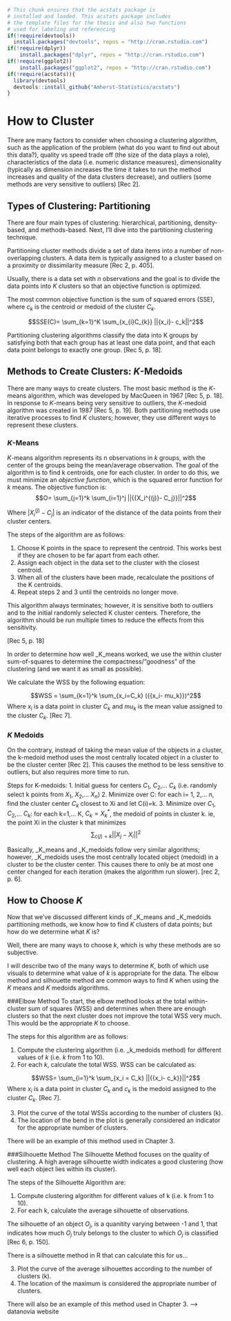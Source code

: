 <!--
The {#rmd-basics} text after the chapter declaration will allow us to link throughout the document back to the beginning of Chapter 1.  These labels will automatically be generated (if not specified) by changing the spaces to hyphens and capital letters to lowercase.  Look for the reference to this label at the beginning of Chapter 2.
-->

```r
# This chunk ensures that the acstats package is
# installed and loaded. This acstats package includes
# the template files for the thesis and also two functions
# used for labeling and referencing
if(!require(devtools))
  install.packages("devtools", repos = "http://cran.rstudio.com")
if(!require(dplyr))
    install.packages("dplyr", repos = "http://cran.rstudio.com")
if(!require(ggplot2))
    install.packages("ggplot2", repos = "http://cran.rstudio.com")
if(!require(acstats)){
  library(devtools)
  devtools::install_github("Amherst-Statistics/acstats")
}
```

# How to Cluster {#rmd-basics}
There are many factors to consider when choosing a clustering algorithm, such as the application of the problem (what do you want to find out about this data?), quality vs speed trade off (the size of the data plays a role), characteristics of the data (i.e. numeric distance measures), dimensionality (typically as dimension increases the time it takes to run the method increases and quality of the data clusters decrease), and outliers (some methods are very sensitive to outliers) [Rec 2]. 

## Types of Clustering: Partitioning 
There are four main types of clustering: hierarchical, partitioning, density-based, and methods-based. Next, I'll dive into the partitioning clustering technique. 

Partitioning cluster methods divide a set of data items into a number of non-overlapping clusters. A data item is typically assigned to a cluster based on a proximity or dissimilarity measure [Rec 2, p. 405]. 

Usually, there is a data set with _n_ observations and the goal is to divide the data points into  _K_ clusters so that an objective function is optimized. 

The most common objective function is the sum of squared errors (SSE), where $c_k$ is the centroid or medoid of the cluster $C_k$.

$$SSE(C)= \sum_{k=1}^K \sum_{x_{i}C_{k}} ||{x_i}- c_k||^2$$

Partitioning clustering algorithms classify the data into K groups by satisfying both that each group has at least one data point, and that each data point belongs to exactly one group. [Rec 5, p. 18]. 


## Methods to Create Clusters: _K_-Medoids
There are many ways to create clusters. The most basic method is the _K_-means algorithm, which was developed by MacQueen in 1967 [Rec 5, p. 18]. In response to _K_-means being very sensitive to outliers, the _K_-medoid algorithm was created in 1987 [Rec 5, p. 19]. Both partitioning methods use iterative processes to find _K_ clusters; however, they use different ways to represent these clusters. 

### _K_-Means

_K_-means algorithm represents its n observations in _k_ groups, with the center of the groups being the mean/average observation. The goal of the algorithm is to find k centroids, one for each cluster. In order to do this, we must minimize an _objective function_, which is the squared error function for _k_ means. The objective function is: 
$$O= \sum_{j=1}^k \sum_{i=1}^j ||{{X_i^{(j)}- C_j}}||^2$$

Where $|{{X_i^{(j)}- C_j}}|$ is an indicator of the distance of the data points from their cluster centers. 

The steps of the algorithm are as follows:

1. Choose K points in the space to represent the centroid. This works best if they are chosen to be far apart from each other. 
2. Assign each object in the data set to the cluster with the closest centroid. 
3. When all of the clusters have been made, recalculate the positions of the K centroids. 
4. Repeat steps 2 and 3 until the centroids no longer move. 

This algorithm always terminates; however, it is sensitive both to outliers and to the initial randomly selected K cluster centers. Therefore, the algorithm should be run multiple times to reduce the effects from this sensitivity. 

[Rec 5, p. 18]

In order to determine how well _K_means worked, we use the within cluster sum-of-squares to determine the compactness/"goodness" of the clustering (and we want it as small as possible).

We calculate the WSS by the following equation:

$$WSS = \sum_{k=1}^k \sum_{x_i=C_k} ({{x_i- mu_k}})^2$$
Where $x_i$ is a data point in cluster $C_k$ and $mu_k$ is the mean value assigned to the cluster $C_k$. [Rec 7].

### _K_ Medoids
On the contrary, instead of taking the mean value of the objects in a cluster, the k-medoid method uses the most centrally located object in a cluster to be the cluster center [Rec 2]. This causes the method to be less sensitive to outliers, but also requires more time to run. 

Steps for K-medoids:
1. Initial guess for centers $C_1$, $C_2$,... $C_k$ (i.e. randomly select k points from $X_1$, $X_2$,... $X_n$)
2. Minimize over C: for each i= 1, 2,... n, find the cluster center $C_k$ closest to Xi and let C(i)=k. 
3. Minimize over $C_1$, $C_2$,... $C_k$: for each k=1,... K, $C_k = X_k^*$, the medoid of points in cluster k. ie, the point Xi in the cluster k that minimizes $$\sum  _{c(j)=k} ||{{X_j- X_i}}||^2$$

Basically, _K_means and _K_medoids follow very similar algorithms; however, _K_medoids uses the most centrally located object (medoid) in a cluster to be the cluster center. This causes there to only be at most one center changed for each iteration (makes the algorithm run slower). [rec 2, p. 6].

## How to Choose _K_
Now that we've discussed different kinds of _K_means and _K_medoids partitioning methods, we know how to find _K_ clusters of data points; but how do we determine what _K_ is?

Well, there are many ways to choose _k_, which is why these methods are so subjective. 

I will describe two of the many ways to determine _K_, both of which use visuals to determine what value of _k_ is appropriate for the data. The elbow method and silhouette method are common ways to find _K_ when using the _K_ means and _K_ medoids algorithms. 

###Elbow Method
To start, the elbow method looks at the total within-cluster sum of squares (WSS) and determines when there are enough clusters so that the next cluster does not improve the total WSS very much. This would be the appropriate _K_ to choose. 

The steps for this algorithm are as follows:

1. Compute the clustering algorithm (i.e. _k_medoids method) for different values of _k_ (i.e. _k_ from 1 to 10).
2. For each _k_, calculate the total WSS.
WSS can be calculated as:

$$WSS= \sum_{i=1}^k \sum_{x_i = C_k} ||{{x_i- c_k}}||^2$$
Where $x_i$ is a data point in cluster $C_k$ and $c_k$ is the medoid assigned to the cluster $C_k$. [Rec 7]. 

3. Plot the curve of the total WSSs according to the number of clusters (k). 
4. The location of the bend in the plot is generally considered an indicator for the appropriate number of clusters. 

There will be an example of this method used in Chapter 3. 

###Silhouette Method
The Silhouette Method focuses on the quality of clustering. A high average silhouette width indicates a good clustering (how well each object lies within its cluster). 

The steps of the Silhouette Algorithm are:

1. Compute clustering algorithm for different values of k (i.e. k from 1 to 10). 
2. For each k, calculate the average silhouette of observations. 

The silhouette of an object $O_j$, is a quanitity varying between -1 and 1, that indicates how much $O_j$ truly belongs to the cluster to which $O_j$ is classified [Rec 6, p. 150].

There is a silhouette method in R that can calculate this for us... 

3. Plot the curve of the average silhouettes according to the number of clusters (k). 
4. The location of the maximum is considered the appropriate number of clusters. 

There will also be an example of this method used in Chapter 3. 
--> datanovia website
